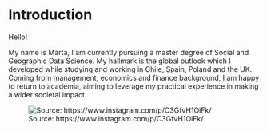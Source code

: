# Introduction {.unnumbered}

Hello!

My name is Marta, I am currently pursuing a master degree of Social and Geographic Data Science. My hallmark is the global outlook which I developed while studying and working in Chile, Spain, Poland and the UK. Coming from management, economics and finance background, I am happy to return to academia, aiming to leverage my practical experience in making a wider societal impact.

![Source: https://www.instagram.com/p/C3GfvH1OiFk/](images/meme.png)

